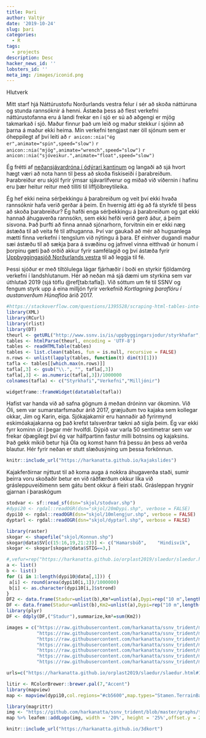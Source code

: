 ```yaml
---
title: Þari
author: Valtýr
date: '2019-10-24'
slug: þari
categories:
  - R
tags:
  - projects
description: Desc
hacker_news_id: ''
lobsters_id: ''
meta_img: /images/iconid.png
---
```


Hlutverk 

Mitt starf hjá Náttúrustofu Norðurlands vestra felur í sér að skoða náttúruna og stunda rannsóknir á henni. Ástæða þess að flest verkefni náttúrustofanna eru á landi frekar en í sjó er sú að aðgengi er mjög takmarkað í sjó. Maður finnur það um leið og maður stekkur í sjóinn að þarna á maður ekki heima. Mín verkefni tengjast nær öll sjónum sem er óheppilegt af því leiti að `r anicon::nia("ég er",animate="spin",speed="slow")` `r anicon::nia("mjög",animate="wrench",speed="slow")` `r anicon::nia("sjóveikur.",animate="float",speed="slow")`

Ég frétti af [neðansjávardróna í ódýrari kantinum](https://www.sofarocean.com/products/trident) og langaði að sjá hvort hægt væri að nota hann til þess að skoða fiskiseiði í þarabreiðum. Þarabreiður eru skjól fyrir ýmsar sjávarlífverur og miðað við víðernin í hafinu eru þær heitur reitur með tilliti til líffjölbreytileika. 

Ég hef ekki neina sérþekkingu á þarabreiðum og veit því ekki hvaða rannsóknir hafa verið gerðar á þeim.
En hvernig átti ég að fá styrkfé til þess að skoða þarabreiður? Ég hafði enga sérþekkingu á þarabreiðum og gat ekki hannað áhugaverða rannsókn, sem ekki hefði verið gerð áður, á þeim sisvona. Það þurfti að finna annað sjónarhorn, forvitnin ein er ekki næg ástæða til að veita fé til athuganna. Því var gaukað að mér að hugsanlega mætti finna verkefni í tengslum við nýtingu á þara. Ef einhver dugandi maður sæi ástæðu til að sækja þara á svæðinu og jafnvel vinna eitthvað úr honum í þorpinu gæti það orðið akkur fyrir samfélagið og því ástæða fyrir [Uppbyggingasjóð Norðurlands vestra](http://www.ssnv.is/is/uppbyggingarsjodur) til að leggja til fé. 

Þessi sjóður er með tiltölulega lágar fjárhæðir í boði en styrkir fjöldamörg verkefni í landshlutanum. Hér að neðan má sjá dæmi um styrkina sem var úthlutað 2019 (sjá töflu \@ref[tab:tafla]). Við sóttum um fé til SSNV og fengum styrk upp á eina milljón fyrir verkefnið *Kortlagning þaraflóru í austanverðum Húnaflóa* árið 2017. 

```r
#https://stackoverflow.com/questions/1395528/scraping-html-tables-into-r-data-frames-using-the-xml-package
library(XML)
library(RCurl)
library(rlist)
library(DT)
theurl <- getURL("http://www.ssnv.is/is/uppbyggingarsjodur/styrkhafar",.opts = list(ssl.verifypeer = FALSE) )
tables <- htmlParse(theurl, encoding = 'UTF-8')
tables <- readHTMLTable(tables)
tables <- list.clean(tables, fun = is.null, recursive = FALSE)
n.rows <- unlist(lapply(tables, function(t) dim(t)[1]))
tafla <- tables[[which.max(n.rows)]]
tafla[,3] <- gsub("\\.", "", tafla[,3])
tafla[,3] <- as.numeric(tafla[,3])/1000000
colnames(tafla) <- c("Styrkhafi","Verkefni","Milljónir")

widgetframe::frameWidget(datatable(tafla))
```

Hafist var handa við að safna gögnum á meðan dróninn var ókominn. Við Óli, sem var sumarstarfsmaður árið 2017, græjuðum tvo kajaka sem kollegar okkar, Jim og Karin, eiga. Sjókajakarnir eru hannaðir að fyrirmynd eskimóakajakanna og það krefst talsverðrar tækni að sigla þeim. Ég var ekki fyrr kominn út í þegar mér hvolfdi. Dýpið var varla 50 sentimetrar sem var frekar óþægilegt því ég var hálfpartinn fastur milli botnsins og kajaksins. Það gekk mikið betur hjá Óla og komst hann frá þessu án þess að verða blautur. Hér fyrir neðan er stutt slæðusýning um þessa forkönnun.

```r
knitr::include_url("https://harkanatta.github.io/kajakslides")
```

Kajakferðirnar nýttust til að koma auga á nokkra áhugaverða staði, sumir þeirra voru skoðaðir betur en við ráðfærðum okkur líka við grásleppuveiðimenn sem gátu bent okkur á fleiri staði. Grásleppan hrygnir gjarnan í þaraskógum 

```r

stodvar <- sf::read_sf(dsn="skjol/stodvar.shp")
#dypi20 <- rgdal::readOGR(dsn="skjol/20mDypi.shp", verbose = FALSE)
dypi10 <- rgdal::readOGR(dsn="skjol/10mlengjur.shp", verbose = FALSE)
dyptarl <- rgdal::readOGR(dsn="skjol/dyptarl.shp", verbose = FALSE)

library(raster)
skogar <- shapefile("skjol/Konnun.shp")
skogar@data$SV[c(15:16,19,21:23)] <- c("Hamarsbúð",    "Hindisvík",     "Finnsstaðanes",  "Bjargarbjörg",   "Kálfshamarsvík", "Sölvabakki")
skogar <- skogar[skogar@data$STIG==3,]

#,vefur=rep("https://harkanatta.github.io/orplast2019/slaedur/slaedur.html#1",length(skogar@data$SV)))
a <- list()
b <- list()
for (i in 1:length(dypi10@data[,1])) {
 a[i] <- round(area(dypi10[i,1])/1000000)
 b[i] <- as.character(dypi10[i,]$strond)
}
DF2 <- data.frame(Stadur=unlist(b),Km²=unlist(a),Dypi=rep("10 m",length(dypi10@data[,1])))
DF <- data.frame(Stadur=unlist(b),Km2=unlist(a),Dypi=rep("10 m",length(skogar@data$SV)))
library(plyr)
DF <- ddply(DF,("Stadur"),summarize,km²=sum(Km2))

images = c("https://raw.githubusercontent.com/harkanatta/ssnv_trident/master/skjol/skogar/sk6/hafnir.jpeg",
           "https://raw.githubusercontent.com/harkanatta/ssnv_trident/master/skjol/skogar/sk4/samsett.jpeg",
           "https://raw.githubusercontent.com/harkanatta/ssnv_trident/master/skjol/skogar/Finnssta%C3%B0anes/hrossa.jpeg",
           "https://raw.githubusercontent.com/harkanatta/ssnv_trident/master/skjol/skogar/sk1/stodvar/st1/sk1-st1B.jpg",
           "https://raw.githubusercontent.com/harkanatta/ssnv_trident/master/skjol/skogar/sk2/samsett.jpeg",
           "https://raw.githubusercontent.com/harkanatta/ssnv_trident/master/skjol/skogar/sk5/stodvar/st1/sk5-st1.jpg",
           "https://raw.githubusercontent.com/harkanatta/ssnv_trident/master/skjol/skogar/sk3/samsett.jpeg")

urls=c("https://harkanatta.github.io/orplast2019/slaedur/slaedur.html#1","https://harkanatta.github.io/orplast2019/slaedur/slaedur.html#3","https://harkanatta.github.io/orplast2019/slaedur/slaedur.html#18","https://harkanatta.github.io/orplast2019/slaedur/slaedur.html#21","https://harkanatta.github.io/orplast2019/slaedur/slaedur.html#11","https://harkanatta.github.io/orplast2019/slaedur/slaedur.html#20","https://harkanatta.github.io/orplast2019/slaedur/slaedur.html#7")

litir <- RColorBrewer::brewer.pal(7,"Accent")
library(mapview)     
map <- mapview(dypi10,col.regions="#cb5600",map.types="Stamen.TerrainBackground", legend = FALSE,popup=leafpop::popupTable(DF2))+mapview(stodvar, popup = popupImage(images,width="500"),legend=FALSE,col.regions=litir,cex=14)+mapview(skogar,popup=leafpop::popupTable(DF),label=skogar@data$SV,legend=FALSE)+mapview(dyptarl,lwd=0.3,legend=FALSE)

library(magrittr)
img <- "https://github.com/harkanatta/ssnv_trident/blob/master/graphs/tvologo.jpg?raw=true"
map %>% leafem::addLogo(img, width = '20%', height = '25%',offset.y = 20,offset.x = 80,alpha = 0.7) %>% leaflet.extras::addFullscreenControl(pseudoFullscreen = T)

```

```r
knitr::include_url("https://harkanatta.github.io/3dkort")
```

